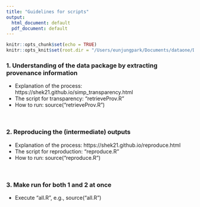 ```yaml
---
title: "Guidelines for scripts"
output:
  html_document: default
  pdf_document: default
---
```


```r
knitr::opts_chunk$set(echo = TRUE)
knitr::opts_knit$set(root.dir = "/Users/eunjungpark/Documents/dataone/DataONE_2018_Summer_Intern_Project1/transparency")
```


### 1. Understanding of the data package by extracting provenance information
+ Explanation of the process: https://shek21.github.io/simp_transparency.html
+ The script for transparency: "retrieveProv.R"
+ How to run: source("retrieveProv.R")

&nbsp;

### 2. Reproducing the (intermediate) outputs
+ Explanation of the process: https://shek21.github.io/reproduce.html
+ The script for reproduction: "reproduce.R"
+ How to run: source("reproduce.R")

&nbsp;

### 3. Make run for both 1 and 2 at once
+ Execute "all.R", e.g., source("all.R")